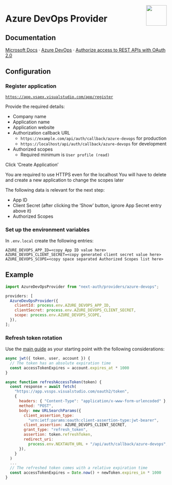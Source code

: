 
<img
  align="right"
  src="/img/providers/azure-devops.svg"
  height="64"
  width="64"
/>

# Azure DevOps Provider

## Documentation

[Microsoft Docs](https://docs.microsoft.com/en-us) · [Azure DevOps](https://docs.microsoft.com/en-us/azure/devops/) · [Authorize access to REST APIs with OAuth 2.0](https://docs.microsoft.com/en-us/azure/devops/integrate/get-started/authentication/oauth?view=azure-devops])

## Configuration

### Register application

[`https://app.vsaex.visualstudio.com/app/register`](https://app.vsaex.visualstudio.com/app/register)

Provide the required details:

- Company name
- Application name
- Application website
- Authorization callback URL
  - `https://example.com/api/auth/callback/azure-devops` for production
  - `https://localhost/api/auth/callback/azure-devops` for development
- Authorized scopes
  - Required minimum is `User profile (read)`

Click ‘Create Application’

<Callout type="warning">
  You are required to use HTTPS even for the localhost
</Callout>

<Callout type="warning">
  You will have to delete and create a new application to change the scopes
  later
</Callout>

The following data is relevant for the next step:

- App ID
- Client Secret (after clicking the ‘Show’ button, ignore App Secret entry above it)
- Authorized Scopes

### Set up the environment variables

In `.env.local` create the following entries:

```
AZURE_DEVOPS_APP_ID=<copy App ID value here>
AZURE_DEVOPS_CLIENT_SECRET=<copy generated client secret value here>
AZURE_DEVOPS_SCOPE=<copy space separated Authorized Scopes list here>
```

## Example

```js filename="pages/api/auth/[...nextauth].js"
import AzureDevOpsProvider from "next-auth/providers/azure-devops";

providers: [
  AzureDevOpsProvider({
    clientId: process.env.AZURE_DEVOPS_APP_ID,
    clientSecret: process.env.AZURE_DEVOPS_CLIENT_SECRET,
    scope: process.env.AZURE_DEVOPS_SCOPE,
  }),
];
```

### Refresh token rotation

Use the [main guide](/guides/basics/refresh-token-rotation) as your starting point with the following considerations:

```js filename="pages/api/auth/[...nextauth].js"
async jwt({ token, user, account }) {
  // The token has an absolute expiration time
  const accessTokenExpires = account.expires_at * 1000
}

async function refreshAccessToken(token) {
  const response = await fetch(
    "https://app.vssps.visualstudio.com/oauth2/token",
    {
      headers: { "Content-Type": "application/x-www-form-urlencoded" },
      method: "POST",
      body: new URLSearchParams({
        client_assertion_type:
          "urn:ietf:params:oauth:client-assertion-type:jwt-bearer",
        client_assertion: AZURE_DEVOPS_CLIENT_SECRET,
        grant_type: "refresh_token",
        assertion: token.refreshToken,
        redirect_uri:
          process.env.NEXTAUTH_URL + "/api/auth/callback/azure-devops",
      }),
    }
  )
  ...
  // The refreshed token comes with a relative expiration time
  const accessTokenExpires = Date.now() + newToken.expires_in * 1000
}
```
